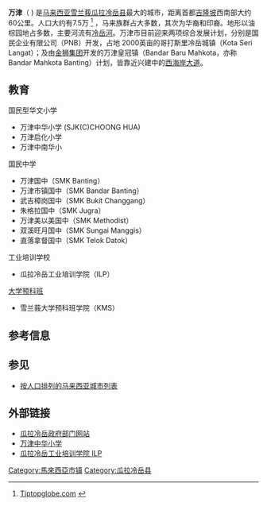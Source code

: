 {{Infobox settlement
<!--See the Table at Infobox Settlement for all fields and descriptions of usage-->
<!-- Basic info  ---------------->
|official_name          = 万津
|other_name             = 
|native_name            = Banting
|nickname               = 
|settlement_type        = 
|motto                  = 
<!-- images and maps  ----------->
|image_skyline          = Banting, Selangor (01).jpg
|imagesize              = 
|image_caption          = 
|image_flag             = 
|flag_size              =
|image_seal             =
|seal_size              =
|image_shield           = 
|shield_size            =
|image_blank_emblem     =
|blank_emblem_type      =
|blank_emblem_size      =
|image_map              = 
|mapsize                = 
|map_caption            = 
|image_map1             = 
|mapsize1               = 
|map_caption1           = 
|image_dot_map          =
|dot_mapsize            =
|dot_map_caption        =
|dot_x =  |dot_y =
|pushpin_map            = Malaysia
|pushpin_label_position = <!-- the position of the pushpin label: left, right, top, bottom, none -->
|pushpin_map_caption    =
|pushpin_mapsize        =
<!-- Location ------------------>
|coordinates_display    = inline,title
|coordinates_region     = MY
|subdivision_type       = [[世界政区索引|國家]]
|subdivision_name       = {{flag|Malaysia}}
|subdivision_type1      = [[馬來西亞行政區劃|州屬]]
|subdivision_name1      = {{flag|Selangor}}
|subdivision_type2      = 
|subdivision_name2      = 
|subdivision_type3      = 
|subdivision_name3      = 
|subdivision_type4      = 
|subdivision_name4      =
<!-- Politics ----------------->
|government_footnotes   =
|government_type        =
|leader_title           = [[万津州议席|万津州议席]]
|leader_name            = [[刘永山|刘永山]]（[[希盟|希盟]]-[[民主行动党|民主行动党]]）
|leader_title1          = 
|leader_name1           = 
|leader_title2          = 
|leader_name2           = 
|leader_title3          =
|leader_name3           =
|leader_title4          =
|leader_name4           =
|established_title      =  
|established_date       =  
|established_title2     =  <!-- Incorporated (town) -->
|established_date2      = 
|established_title3     =  <!-- Incorporated (city) -->
|established_date3      =
<!-- Area    --------------------->
|area_magnitude         = 
|unit_pref                = 
|area_footnotes           =
|area_total_km2           = 
|area_land_km2            = 
|area_water_km2           =
|area_total_sq_mi         =
|area_land_sq_mi          =
|area_water_sq_mi         =
|area_water_percent       =
|area_urban_km2           =
|area_urban_sq_mi         =
|area_metro_km2           =
|area_metro_sq_mi         =
|area_blank1_title        = 
|area_blank1_sq_km        = 
|area_blank1_sq_mi        =
<!-- Population   ----------------------->
|population_as_of               =       
|population_note                =
|population_total               = 75,467
|population_density_km2         = 
|population_density_sq_mi       =
|population_metro               =
|population_density_metro_km2   =
|population_density_metro_sq_mi =
|population_urban               =
|population_density_urban_km2   =
|population_density_urban_sq_mi =
|population_blank1_title        =
|population_blank1              =
|population_density_blank1_km2 =   
|population_density_blank1_sq_mi =
<!-- General information  --------------->
|timezone               = [[馬來西亞標準時間|馬來西亞標準時間]]
|utc_offset             = +8
|timezone_DST           = 
|utc_offset_DST         = 
|latd=2 |latm=49|lats= |latNS=N
|longd=101|longm=30|longs= |longEW=E
|elevation_footnotes    =  <!--for references: use <ref> tags-->
|elevation_m            = 
|elevation_ft           =
<!-- Area/postal codes & others -------->
|postal_code_type       = 
|postal_code            = 
|area_code              = 03
|blank_name             =
|blank_info             =
|blank1_name            =
|blank1_info            =
|number plate prefix    = B
|website                = 
|footnotes              = 
}}
'''万津'''（{{lang-ms|Banting}} ) 是[[马来西亚|马来西亚]][[雪兰莪|雪兰莪]][[瓜拉冷岳县|瓜拉冷岳县]]最大的城市，距离首都[[吉隆坡|吉隆坡]]西南部大约60公里。人口大约有7.5万
<ref>[http://www.tiptopglobe.com/city?n=Banting&p=75467#lat=-1.23037&lon=102.91992&zoom=5 Tiptopglobe.com] {{Wayback|url=http://www.tiptopglobe.com/city?n=Banting&p=75467#lat=-1.23037&lon=102.91992&zoom=5 |date=20161129223018 }} {{en}}</ref> ，马来族群占大多数，其次为华裔和印裔。地形以油棕园地占多数，主要河流有[[冷岳河|冷岳河]]。万津市目前迎来两项综合发展计划，分别是国民企业有限公司（PNB）开发，占地
2000英亩的哥打斯里冷岳城镇（Kota Seri Langat）；及由[[金狮集团|金狮集团]]开发的万津皇冠镇（Bandar Baru Mahkota，亦称Bandar Mahkota Banting）计划，皆靠近兴建中的[[西海岸大道|西海岸大道]]。

== 教育 ==
;国民型华文小学
* 万津中华小学 (SJK(C)CHOONG HUA)
* 万津启化小学
* 万津中南华小

;国民中学
* 万津国中（SMK Banting）
* 万津市镇国中（SMK Bandar Banting）
* 武吉樟岗国中（SMK Bukit Changgang）
* 朱格拉国中（SMK Jugra）
* 万津美以美国中（SMK Methodist）
* 双溪旺月国中（SMK Sungai Manggis）
* 直落拿督国中（SMK Telok Datok）

;工业培训学校
* 瓜拉冷岳工业培训学院（ILP）

;[[马来西亚大学预科班|大学预科班]]
* 雪兰莪大学预科班学院（KMS）

== 参考信息 ==
{{reflist}}

== 参见 ==
* [[按人口排列的马来西亚城市列表|按人口排列的马来西亚城市列表]]

== 外部链接 ==
* [https://web.archive.org/web/20120108003855/http://www.selangor.gov.my/kualalangat/main.php 瓜拉冷岳政府部门网站] {{ms}}
* [http://school.mysjkc.com/?uid-38742 万津中华小学]{{Wayback|url=http://school.mysjkc.com/?uid-38742 |date=20120312085442 }}
* [http://www.ilpkls.gov.my/ 瓜拉冷岳工业培训学院 ILP ]{{Wayback|url=http://www.ilpkls.gov.my/ |date=20111217023249 }}{{ms}}

{{雪兰莪}}

[[Category:馬來西亞市镇|Category:馬來西亞市镇]]
[[Category:瓜拉冷岳县|Category:瓜拉冷岳县]]